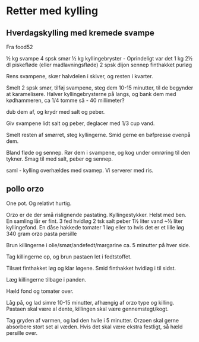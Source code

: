 # Retter med kylling

## Hverdagskylling med kremede svampe

Fra food52

½ kg svampe
4 spsk smør
½ kg kyllingebryster - Oprindeligt var det 1 kg
2½ dl piskefløde (eller madlavningsfløde)
2 spsk dijon sennep
finthakket purløg

Rens svampene, skær halvdelen i skiver, og resten i kvarter.

Smelt 2 spsk smør, tilføj svampene, steg dem 10-15 minutter, til
de begynder at karamelisere. Halver kyllingebrysterne på langs,
og bank dem med kødhammeren, ca 1/4 tomme så - 40 millimeter?

dub dem af, og krydr med salt og peber.

Giv svampene lidt salt og peber, deglacer med 1/3 cup vand.

Smelt resten af smørret, steg kyllingerne. Smid gerne en 
bøfpresse ovenpå dem.

Bland fløde og sennep. Rør dem i svampene, og kog under omrøring
til den tykner. Smag til med salt, peber og sennep.

saml - kylling overhældes med svamep. Vi serverer med ris.

## pollo orzo
One pot. Og relativt hurtig.

Orzo er de der små rislignende pastating. 
Kyllingestykker. Helst med ben. En samling lår er fint.
3 fed hvidløg
2 tsk salt
peber
1½ liter vand
~½ liter kyllingefond.
En dåse hakkede tomater
1 løg eller to hvis det er et lille løg
340 gram orzo pasta
persille

Brun killingerne i olie/smør/andefedt/margarine
ca. 5 minutter på hver side.

Tag killingerne op, og brun pastaen let i fedtstoffet.

Tilsæt finthakket løg og klar løgene. Smid finthakket hvidløg i til sidst.

Læg killingerne tilbage i panden.

Hæld fond og tomater over.

Låg på, og lad simre 10-15 minutter, afhængig af orzo type og killing.
Pastaen skal være al dente, killingen skal være gennemstegt/kogt.

Tag gryden af varmen, og lad den hvile i 5 minutter. Orzoen skal gerne absorbere
stort set al væden. Hvis det skal være ekstra festligt, så hæld persille over.
